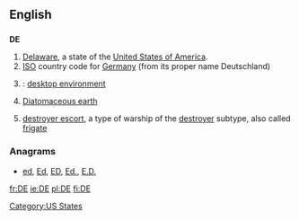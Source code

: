 {{also|Appendix:Variations of "de"}}

==English==

==={{abbreviation}}===
'''DE'''

# [[Delaware]], a state of the [[United States of America]].
# [[ISO]] country code for [[Germany]] (from its proper name Deutschland)
# {{computing}}: [[desktop environment]]
#[[w:Diatomaceous earth|Diatomaceous earth]]
# {{US|navy}} [[destroyer escort]], a type of warship of the [[destroyer]] subtype, also called [[frigate]]

===Anagrams===
* {{alphagram|de}} [[ed#English|ed]], [[Ed#English|Ed]], [[ED#English|ED]], [[Ed.#English|Ed.]], [[E.D.#English|E.D.]]
[[Category:US States]]
[[fr:DE]]
[[ie:DE]]
[[pl:DE]]
[[fi:DE]]